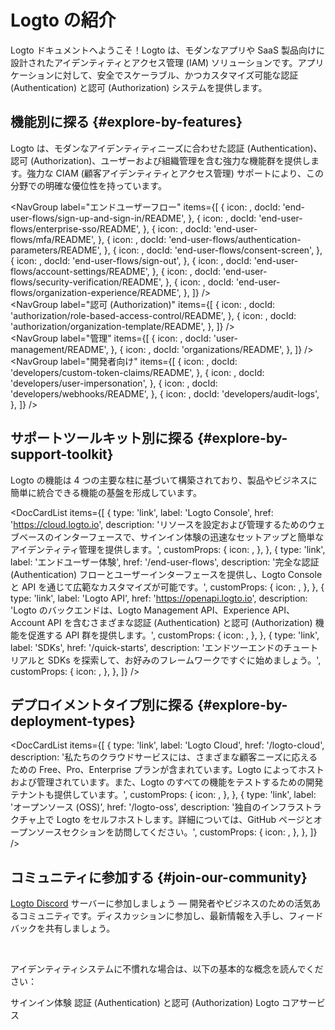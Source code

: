 
# Logto の紹介

Logto ドキュメントへようこそ！Logto は、モダンなアプリや SaaS 製品向けに設計されたアイデンティティとアクセス管理 (IAM) ソリューションです。アプリケーションに対して、安全でスケーラブル、かつカスタマイズ可能な認証 (Authentication) と認可 (Authorization) システムを提供します。

## 機能別に探る \{#explore-by-features}

Logto は、モダンなアイデンティティニーズに合わせた認証 (Authentication)、認可 (Authorization)、ユーザーおよび組織管理を含む強力な機能群を提供します。強力な CIAM (顧客アイデンティティとアクセス管理) サポートにより、この分野での明確な優位性を持っています。

<NavGroup
  label="エンドユーザーフロー"
  items={[
    {
      icon: <SignInIcon />,
      docId: 'end-user-flows/sign-up-and-sign-in/README',
    },
    {
      icon: <SsoIcon />,
      docId: 'end-user-flows/enterprise-sso/README',
    },
    {
      icon: <LockIcon />,
      docId: 'end-user-flows/mfa/README',
    },
    {
      icon: <ScreenIcon />,
      docId: 'end-user-flows/authentication-parameters/README',
    },
    {
      icon: <SecurityIcon />,
      docId: 'end-user-flows/consent-screen',
    },
    {
      icon: <SignOutIcon />,
      docId: 'end-user-flows/sign-out',
    },
    {
      icon: <GearIcon />,
      docId: 'end-user-flows/account-settings/README',
    },
    {
      icon: <SecurityIcon />,
      docId: 'end-user-flows/security-verification/README',
    },
    {
      icon: <OrganizationIcon />,
      docId: 'end-user-flows/organization-experience/README',
    },
  ]}
/>
<br />
<NavGroup
  label="認可 (Authorization)"
  items={[
    {
      icon: <AuthorizationIcon />,
      docId: 'authorization/role-based-access-control/README',
    },
    {
      icon: <AuthorizationIcon />,
      docId: 'authorization/organization-template/README',
    },
  ]}
/>
<br />
<NavGroup
  label="管理"
  items={[
    {
      icon: <UserManagementIcon />,
      docId: 'user-management/README',
    },
    {
      icon: <OrganizationIcon />,
      docId: 'organizations/README',
    },
  ]}
/>
<br />
<NavGroup
  label="開発者向け"
  items={[
    {
      icon: <GearPlusIcon />,
      docId: 'developers/custom-token-claims/README',
    },
    {
      icon: <ImpersonationIcon />,
      docId: 'developers/user-impersonation',
    },
    {
      icon: <WebhookIcon />,
      docId: 'developers/webhooks/README',
    },
    {
      icon: <AuditLogIcon />,
      docId: 'developers/audit-logs',
    },
  ]}
/>

## サポートツールキット別に探る \{#explore-by-support-toolkit}

Logto の機能は 4 つの主要な柱に基づいて構築されており、製品やビジネスに簡単に統合できる機能の基盤を形成しています。

<DocCardList
  items={[
    {
      type: 'link',
      label: 'Logto Console',
      href: 'https://cloud.logto.io',
      description:
        'リソースを設定および管理するためのウェブベースのインターフェースで、サインイン体験の迅速なセットアップと簡単なアイデンティティ管理を提供します。',
      customProps: {
        icon: <LogtoConsoleIcon />,
      },
    },
    {
      type: 'link',
      label: 'エンドユーザー体験',
      href: '/end-user-flows',
      description:
        '完全な認証 (Authentication) フローとユーザーインターフェースを提供し、Logto Console と API を通じて広範なカスタマイズが可能です。',
      customProps: {
        icon: <ExperienceIcon />,
      },
    },
    {
      type: 'link',
      label: 'Logto API',
      href: 'https://openapi.logto.io',
      description:
        'Logto のバックエンドは、Logto Management API、Experience API、Account API を含むさまざまな認証 (Authentication) と認可 (Authorization) 機能を促進する API 群を提供します。',
      customProps: {
        icon: <LogtoApiIcon />,
      },
    },
    {
      type: 'link',
      label: 'SDKs',
      href: '/quick-starts',
      description:
        'エンドツーエンドのチュートリアルと SDKs を探索して、お好みのフレームワークですぐに始めましょう。',
      customProps: {
        icon: <SdkIcon />,
      },
    },
  ]}
/>

## デプロイメントタイプ別に探る \{#explore-by-deployment-types}

<DocCardList
  items={[
    {
      type: 'link',
      label: 'Logto Cloud',
      href: '/logto-cloud',
      description:
        '私たちのクラウドサービスには、さまざまな顧客ニーズに応えるための Free、Pro、Enterprise プランが含まれています。Logto によってホストおよび管理されています。また、Logto のすべての機能をテストするための開発テナントも提供しています。',
      customProps: {
        icon: <CloudIcon />,
      },
    },
    {
      type: 'link',
      label: 'オープンソース (OSS)',
      href: '/logto-oss',
      description:
        '独自のインフラストラクチャ上で Logto をセルフホストします。詳細については、GitHub ページとオープンソースセクションを訪問してください。',
      customProps: {
        icon: <OpenSourceIcon />,
      },
    },
  ]}
/>

## コミュニティに参加する \{#join-our-community}

[Logto Discord](https://discord.com/invite/UEPaF3j5e6) サーバーに参加しましょう — 開発者やビジネスのための活気あるコミュニティです。ディスカッションに参加し、最新情報を入手し、フィードバックを共有しましょう。

<br />

アイデンティティシステムに不慣れな場合は、以下の基本的な概念を読んでください：

<Url href="/concepts/sign-in-experience">サインイン体験</Url>
<Url href="/concepts/authn-vs-authz">認証 (Authentication) と認可 (Authorization)</Url>
<Url href="/concepts/core-service">Logto コアサービス</Url>
